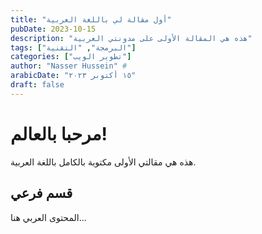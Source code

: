 ---
title: "أول مقالة لي باللغة العربية"
pubDate: 2023-10-15
description: "هذه هي المقالة الأولى على مدونتي العربية"
tags: ["البرمجة", "التقنية"]
categories: ["تطوير الويب"]
author: "Nasser Hussein" #
arabicDate: "١٥ أكتوبر ٢٠٢٣"
draft: false
---

# مرحبا بالعالم!

هذه هي مقالتي الأولى مكتوبة بالكامل باللغة العربية.

## قسم فرعي

المحتوى العربي هنا...
